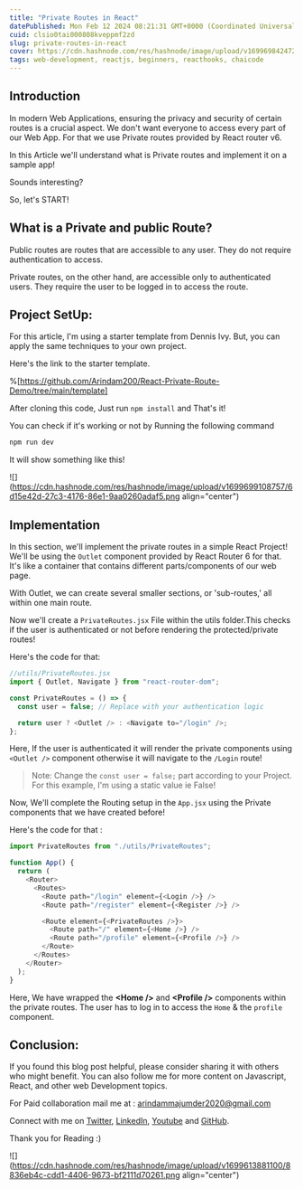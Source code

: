 ```yaml
---
title: "Private Routes in React"
datePublished: Mon Feb 12 2024 08:21:31 GMT+0000 (Coordinated Universal Time)
cuid: clsio0tai000808kveppmf2zd
slug: private-routes-in-react
cover: https://cdn.hashnode.com/res/hashnode/image/upload/v1699698424727/bd6c3f21-53b5-42d6-ab5c-be75f0689408.png
tags: web-development, reactjs, beginners, reacthooks, chaicode
---
```


## Introduction

In modern Web Applications, ensuring the privacy and security of certain routes is a crucial aspect. We don't want everyone to access every part of our Web App. For that we use Private routes provided by React router v6.

In this Article we'll understand what is Private routes and implement it on a sample app!

Sounds interesting?

So, let's START!

## What is a Private and public Route?

Public routes are routes that are accessible to any user. They do not require authentication to access.

Private routes, on the other hand, are accessible only to authenticated users. They require the user to be logged in to access the route.

## **Project SetUp:**

For this article, I'm using a starter template from Dennis Ivy. But, you can apply the same techniques to your own project.

Here's the link to the starter template.

%[https://github.com/Arindam200/React-Private-Route-Demo/tree/main/template]

After cloning this code, Just run `npm install` and That's it!

You can check if it's working or not by Running the following command

```bash
npm run dev
```

It will show something like this!

![](https://cdn.hashnode.com/res/hashnode/image/upload/v1699699108757/6d15e42d-27c3-4176-86e1-9aa0260adaf5.png align="center")

## Implementation

In this section, we'll implement the private routes in a simple React Project! We'll be using the `Outlet` component provided by React Router 6 for that. It's like a container that contains different parts/components of our web page.

With Outlet, we can create several smaller sections, or 'sub-routes,' all within one main route.

Now we'll create a `PrivateRoutes.jsx` File within the utils folder.This checks if the user is authenticated or not before rendering the protected/private routes!

Here's the code for that:

```javascript
//utils/PrivateRoutes.jsx
import { Outlet, Navigate } from "react-router-dom";

const PrivateRoutes = () => {
  const user = false; // Replace with your authentication logic

  return user ? <Outlet /> : <Navigate to="/login" />;
};
```

Here, If the user is authenticated it will render the private components using `<Outlet />` component otherwise it will navigate to the `/Login` route!

> Note: Change the `const user = false;` part according to your Project. For this example, I'm using a static value ie False!

Now, We'll complete the Routing setup in the `App.jsx` using the Private components that we have created before!

Here's the code for that :

```javascript
import PrivateRoutes from "./utils/PrivateRoutes";

function App() {
  return (
    <Router>
      <Routes>
        <Route path="/login" element={<Login />} />
        <Route path="/register" element={<Register />} />

        <Route element={<PrivateRoutes />}>
          <Route path="/" element={<Home />} />
          <Route path="/profile" element={<Profile />} />
        </Route>
      </Routes>
    </Router>
  );
}
```

Here, We have wrapped the **&lt;Home /&gt;** and **&lt;Profile /&gt;** components within the private routes. The user has to log in to access the `Home` & the `profile` component.

## Conclusion:

If you found this blog post helpful, please consider sharing it with others who might benefit. You can also follow me for more content on Javascript, React, and other web Development topics.

For Paid collaboration mail me at : [arindammajumder2020@gmail.com](mailto:arindammajumder2020@gmail.com)

Connect with me on [Twitter](https://twitter.com/intent/follow?screen_name=Arindam_1729), [LinkedIn](https://www.linkedin.com/in/arindam2004/), [Youtube](https://www.youtube.com/channel/@Arindam_1729) and [GitHub](https://github.com/Arindam200).

Thank you for Reading :)

![](https://cdn.hashnode.com/res/hashnode/image/upload/v1699613881100/8836eb4c-cdd1-4406-9673-bf2111d70261.png align="center")
